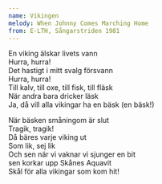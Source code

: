 ```yaml
---
name: Vikingen
melody: When Johnny Comes Marching Home
from: E-LTH, Sångarstriden 1981
---
```



En viking älskar livets vann  
Hurra, hurra!  
Det hastigt i mitt svalg försvann  
Hurra, hurra!  
Till kalv, till oxe, till fisk, till fläsk  
När andra bara dricker läsk  
Ja, då vill alla vikingar ha en bäsk (en bäsk!)   

När bäsken småningom är slut  
Tragik, tragik!  
Då bäres varje viking ut  
Som lik, sej lik  
Och sen när vi vaknar vi sjunger en bit  
sen korkar upp Skånes Aquavit  
<Repris>
Skål för alla vikingar som kom hit!
</Repris>
